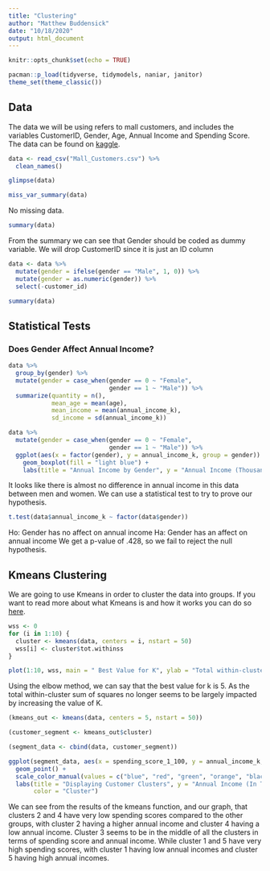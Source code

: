 ---
title: "Clustering"
author: "Matthew Buddensick"
date: "10/18/2020"
output: html_document
---

```{r setup, include=FALSE}
knitr::opts_chunk$set(echo = TRUE)
```

```{r}
pacman::p_load(tidyverse, tidymodels, naniar, janitor)
theme_set(theme_classic())
```

## Data

The data we will be using refers to mall customers, and includes the variables CustomerID, Gender, Age, Annual Income and Spending Score. The data can be found on [kaggle](https://www.kaggle.com/vjchoudhary7/customer-segmentation-tutorial-in-python).

```{r}
data <- read_csv("Mall_Customers.csv") %>% 
  clean_names()
```

```{r}
glimpse(data)
```

```{r}
miss_var_summary(data)
```

No missing data.

```{r}
summary(data)
```

From the summary we can see that Gender should be coded as dummy variable. We will drop CustomerID since it is just an ID column

```{r}
data <- data %>% 
  mutate(gender = ifelse(gender == "Male", 1, 0)) %>% 
  mutate(gender = as.numeric(gender)) %>% 
  select(-customer_id)
```

```{r}
summary(data)
```

## Statistical Tests 
### Does Gender Affect Annual Income?

```{r}
data %>% 
  group_by(gender) %>% 
  mutate(gender = case_when(gender == 0 ~ "Female",
                            gender == 1 ~ "Male")) %>% 
  summarize(quantity = n(),
            mean_age = mean(age),
            mean_income = mean(annual_income_k),
            sd_income = sd(annual_income_k))
```

```{r}
data %>% 
  mutate(gender = case_when(gender == 0 ~ "Female",
                            gender == 1 ~ "Male")) %>% 
  ggplot(aes(x = factor(gender), y = annual_income_k, group = gender)) +
    geom_boxplot(fill = "light blue") +
    labs(title = "Annual Income by Gender", y = "Annual Income (Thousands)", x = "Gender")
```

It looks like there is almost no difference in annual income in this data between men and women. We can use a statistical test to try to prove our hypothesis.

```{r}
t.test(data$annual_income_k ~ factor(data$gender))
```

Ho: Gender has no affect on annual income
Ha: Gender has an affect on annual income
We get a p-value of .428, so we fail to reject the null hypothesis.

## Kmeans Clustering

We are going to use Kmeans in order to cluster the data into groups. If you want to read more about what Kmeans is and how it works you can do so [here](https://towardsdatascience.com/understanding-k-means-clustering-in-machine-learning-6a6e67336aa1).

```{r}
wss <- 0 
for (i in 1:10) {
  cluster <- kmeans(data, centers = i, nstart = 50)
  wss[i] <- cluster$tot.withinss
}
```

```{r}
plot(1:10, wss, main = " Best Value for K", ylab = "Total within-cluster sum of squares", xlab = "Number of centers")
```

Using the elbow method, we can say that the best value for k is 5. As the total within-cluster sum of squares no longer seems to be largely impacted by increasing the value of K.

```{r}
(kmeans_out <- kmeans(data, centers = 5, nstart = 50))
```

```{r}
(customer_segment <- kmeans_out$cluster)
```

```{r}
(segment_data <- cbind(data, customer_segment))
```

```{r}
ggplot(segment_data, aes(x = spending_score_1_100, y = annual_income_k, color = factor(customer_segment))) +
  geom_point() +
  scale_color_manual(values = c("blue", "red", "green", "orange", "black")) +
  labs(title = "Displaying Customer Clusters", y = "Annual Income (In Thousands)", x = "Spending Score (0 to 100)",
       color = "Cluster")
```

We can see from the results of the kmeans function, and our graph, that clusters 2 and 4 have very low spending scores compared to the other groups, with cluster 2 having a higher annual income and cluster 4 having a low annual income. Cluster 3 seems to be in the middle of all the clusters in terms of spending score and annual income. While cluster 1 and 5 have very high spending scores, with cluster 1 having low annual incomes and cluster 5 having high annual incomes.
